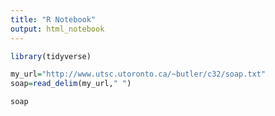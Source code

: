 ```yaml
---
title: "R Notebook"
output: html_notebook
---
```


```r
library(tidyverse)
```


```r
my_url="http://www.utsc.utoronto.ca/~butler/c32/soap.txt"
soap=read_delim(my_url," ")
```

```r
soap
```

